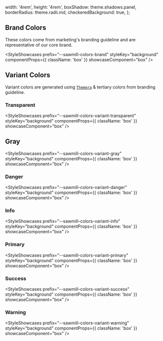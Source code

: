 
  width: '4rem',
  height: '4rem',
  boxShadow: theme.shadows.panel,
  borderRadius: theme.radii.md,
  checkeredBackground: true,
};

## Brand Colors

These colors come from marketing's branding guideline and are representative of our core brand.

<StyleShowcases
  prefix="--sawmill-colors-brand"
  styleKey="background"
  componentProps={{ className: 'box' }}
  showcaseComponent="box"
/>

## Variant Colors

Variant colors are generated using [`Themera`](https://themera.vercel.app/) & tertiary colors from branding guideline.

### Transparent
<StyleShowcases
  prefix="--sawmill-colors-variant-transparent"
  styleKey="background"
  componentProps={{ className: 'box' }}
  showcaseComponent="box"
/>

## Gray

<StyleShowcases
  prefix="--sawmill-colors-variant-gray"
  styleKey="background"
  componentProps={{ className: 'box' }}
  showcaseComponent="box"
/>

### Danger
<StyleShowcases
  prefix="--sawmill-colors-variant-danger"
  styleKey="background"
  componentProps={{ className: 'box' }}
  showcaseComponent="box"
/>

### Info
<StyleShowcases
  prefix="--sawmill-colors-variant-info"
  styleKey="background"
  componentProps={{ className: 'box' }}
  showcaseComponent="box"
/>

### Primary
<StyleShowcases
  prefix="--sawmill-colors-variant-primary"
  styleKey="background"
  componentProps={{ className: 'box' }}
  showcaseComponent="box"
/>

### Success
<StyleShowcases
  prefix="--sawmill-colors-variant-success"
  styleKey="background"
  componentProps={{ className: 'box' }}
  showcaseComponent="box"
/>

### Warning
<StyleShowcases
  prefix="--sawmill-colors-variant-warning"
  styleKey="background"
  componentProps={{ className: 'box' }}
  showcaseComponent="box"
/>

